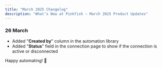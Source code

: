 ```yaml
---
title: "March 2025 Changelog"
description: "What’s New at Pinkfish – March 2025 Product Updates"
---
```


### 26 March

- Added "**Created by**" column in the automation library
- Added "**Status**" field in the connection page to show if the connection is active or disconnected

Happy automating\! 🚀